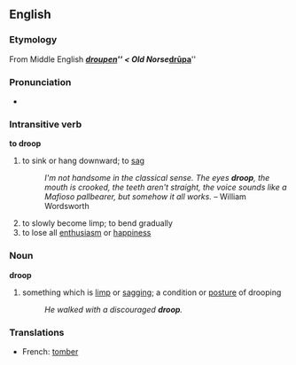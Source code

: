 == English ==
=== Etymology ===
From Middle English '''''[[droupen]]''''' < Old Norse '''''[[drūpa]]'''''

=== Pronunciation ===
*{{AHD|/drūp/}}

=== Intransitive verb ===
'''to droop'''
#to sink or hang downward; to [[sag]]
#:''I'm not handsome in the classical sense. The eyes '''droop''', the mouth is crooked, the teeth aren't straight, the voice sounds like a Mafioso pallbearer, but somehow it all works.'' &ndash; William Wordsworth
#to slowly become limp; to bend gradually
#to lose all [[enthusiasm]] or [[happiness]]

=== Noun ===
'''droop'''
#something which is [[limp]] or [[sag]]ging; a condition or [[posture]] of drooping
#:''He walked with a discouraged '''droop'''.''

=== Translations ===
*French: [[tomber]]